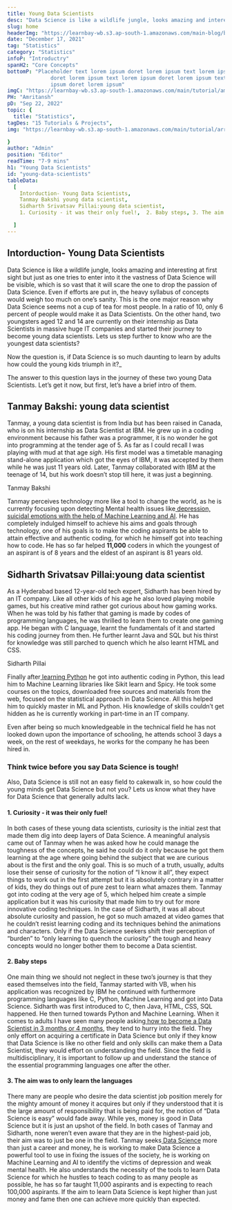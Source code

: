 ---
title: Young Data Scientists
desc: "Data Science is like a wildlife jungle, looks amazing and interesting at first sight but just as one tries to enter into it the vastness of Data Science will be visible, which is so vast that it will scare the one to drop the passion of Data Science..."
slug: home
headerImg: "https://learnbay-wb.s3.ap-south-1.amazonaws.com/main-blog/blog/young.jpg"
date: "December 17, 2021"
tag: "Statistics"
category: "Statistics"
infoP: "Introductry"
spanH2: "Core Concepts"
bottomP: "Placeholder text lorem ipsum doret lorem ipsum text lorem ipsum
              doret lorem ipsum text lorem ipsum doret lorem ipsum text lorem
              ipsum doret lorem ipsum"
imgC: "https://learnbay-wb.s3.ap-south-1.amazonaws.com/main/tutorial/amritansh.png"
PH: "Amritansh"
pD: "Sep 22, 2022"
topic: {
  title: "Statistics",
tagDes: "15 Tutorials & Projects",
img: "https://learnbay-wb.s3.ap-south-1.amazonaws.com/main/tutorial/arrow.png"

}
author: "Admin"
position: "Editor"
readTime: "7-9 mins"
h1: "Young Data Scientists"
id: "young-data-scientists"
tableData:
  [
    Intorduction- Young Data Scientists,
    Tanmay Bakshi young data scientist,
    Sidharth Srivatsav Pillai:young data scientist,
    1. Curiosity - it was their only fuel!,  2. Baby steps, 3. The aim was to only learn the languages 

  ]
---

## Intorduction- Young Data Scientists

Data Science is like a wildlife jungle, looks amazing and interesting at first sight but just as one tries to enter into it the vastness of Data Science will be visible, which is so vast that it will scare the one to drop the passion of Data Science. Even if efforts are put in, the heavy syllabus of concepts would weigh too much on one’s sanity. This is the one major reason why Data Science seems not a cup of tea for most people. In a ratio of 10, only 6 percent of people would make it as Data Scientists. On the other hand, two youngsters aged 12 and 14 are currently on their internship as Data Scientists in massive huge IT companies and started their journey to become young data scientists. Lets us step further to know who are the youngest data scientists?

Now the question is, if Data Science is so much daunting to learn by adults how could the young kids triumph in it?_

The answer to this question lays in the journey of these two young Data Scientists. Let’s get it now, but first, let’s have a brief intro of them.


## Tanmay Bakshi: young data scientist

Tanmay, a young data scientist is from India but has been raised in Canada, who is on his internship as Data Scientist at IBM. He grew up in a coding environment because his father was a programmer, it is no wonder he got into programming at the tender age of 5. As far as I could recall I was playing with mud at that age *sigh*. His first model was a timetable managing stand-alone application which got the eyes of IBM, it was accepted by them while he was just 11 years old. Later, Tanmay collaborated with IBM at the teenage of 14, but his work doesn’t stop till here, it was just a beginning.

Tanmay Bakshi

Tanmay perceives technology more like a tool to change the world, as he is currently focusing upon detecting Mental health issues like[ depression, suicidal emotions with the help of Machine Learning and AI](https://towardsdatascience.com/machine-learning-and-mental-health-7981a6001bd5). He has completely indulged himself to achieve his aims and goals through technology, one of his goals is to make the coding aspirants be able to attain effective and authentic coding, for which he himself got into teaching how to code. He has so far helped **11,000** coders in which the youngest of an aspirant is of 8 years and the eldest of an aspirant is 81 years old.


## Sidharth Srivatsav Pillai:young data scientist

As a Hyderabad based 12-year-old tech expert, Sidharth has been hired by an IT company. Like all other kids of his age he also loved playing mobile games, but his creative mind rather got curious about how gaming works. When he was told by his father that gaming is made by codes of programming languages, he was thrilled to learn them to create one gaming app. He began with C language, learnt the fundamentals of it and started his coding journey from then. He further learnt Java and SQL but his thirst for knowledge was still parched to quench which he also learnt HTML and CSS.

Sidharth Pillai

Finally after[ learning Python](https://realpython.com/python-beginner-tips/) he got into authentic coding in Python, this lead him to Machine Learning libraries like Sikit learn and Spicy. He took some courses on the topics, downloaded free sources and materials from the web, focused on the statistical approach in Data Science. All this helped him to quickly master in ML and Python. His knowledge of skills couldn’t get hidden as he is currently working in part-time in an IT company.

Even after being so much knowledgeable in the technical field he has not looked down upon the importance of schooling, he attends school 3 days a week, on the rest of weekdays, he works for the company he has been hired in.


### Think twice before you say Data Science is tough!

Also, Data Science is still not an easy field to cakewalk in, so how could the young minds get Data Science but not you? Lets us know what they have for Data Science that generally adults lack.


#### 1. Curiosity - it was their only fuel!    

In both cases of these young data scientists, curiosity is the initial zest that made them dig into deep layers of Data Science. A meaningful analysis came out of Tanmay when he was asked how he could manage the toughness of the concepts, he said he could do it only because he got them learning at the age where going behind the subject that we are curious about is the first and the only goal. This is so much of a truth, usually, adults lose their sense of curiosity for the notion of “I know it all”, they expect things to work out in the first attempt but it is absolutely contrary in a matter of kids, they do things out of pure zest to learn what amazes them. Tanmay got into coding at the very age of 5, which helped him create a simple application but it was his curiosity that made him to try out for more innovative coding techniques. In the case of Sidharth, it was all about absolute curiosity and passion, he got so much amazed at video games that he couldn’t resist learning coding and its techniques behind the animations and characters. Only if the Data Science seekers shift their perception of “burden” to “only learning to quench the curiosity” the tough and heavy concepts would no longer bother them to become a Data scientist.


#### 2. Baby steps   

One main thing we should not neglect in these two’s journey is that they eased themselves into the field, Tanmay started with VB, when his application was recognized by IBM he continued with furthermore programming languages like C, Python, Machine Learning and got into Data Science. Sidharth was first introduced to C, then Java, HTML, CSS, SQL happened. He then turned towards Python and Machine Learning. When it comes to adults I have seen many people asking[ how to become a Data Scientist in 3 months or 4 months](https://medium.com/@krishna.kumar_learnbay/can-one-become-data-scientist-in-2-months-d01c03f49329), they tend to hurry into the field. They only effort on acquiring a certificate in Data Science but only if they know that Data Science is like no other field and only skills can make them a Data Scientist, they would effort on understanding the field. Since the field is multidisciplinary, it is important to follow up and understand the stance of the essential programming languages one after the other.


#### 3. The aim was to only learn the languages   

There many are people who desire the data scientist job position merely for the mighty amount of money it acquires but only if they understood that it is the large amount of responsibility that is being paid for, the notion of “Data Science is easy” would fade away. While yes, money is good in Data Science but it is just an upshot of the field. In both cases of Tanmay and Sidharth, none weren’t even aware that they are in the highest-paid job, their aim was to just be one in the field. Tanmay seeks[ Data Science](https://www.learnbay.co/data-science-course/) more than just a career and money, he is working to make Data Science a powerful tool to use in fixing the issues of the society, he is working on Machine Learning and AI to identify the victims of depression and weak mental health. He also understands the necessity of the tools to learn Data Science for which he hustles to teach coding to as many people as possible, he has so far taught 11,000 aspirants and is expecting to reach 100,000 aspirants. If the aim to learn Data Science is kept higher than just money and fame then one can achieve more quickly than expected.

